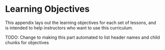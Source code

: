 # Learning Objectives {#r-rse-objectives}

This appendix lays out the learning objectives for each set of lessons,
and is intended to help instructors who want to use this curriculum.

TODO: Change to making this part automated to list header names and child chunks for objectives

